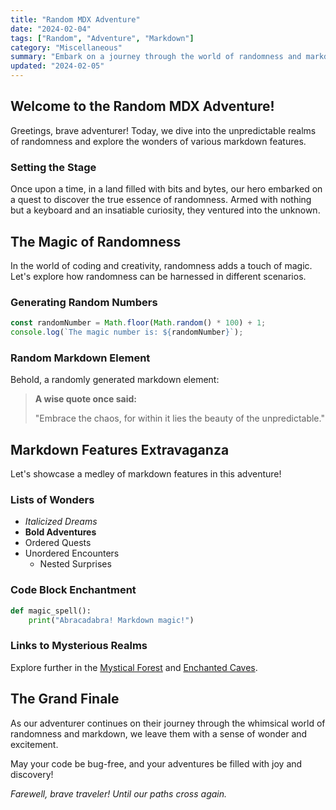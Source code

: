 ```yaml
---
title: "Random MDX Adventure"
date: "2024-02-04"
tags: ["Random", "Adventure", "Markdown"]
category: "Miscellaneous"
summary: "Embark on a journey through the world of randomness and markdown features."
updated: "2024-02-05"
---
```


## Welcome to the Random MDX Adventure!

Greetings, brave adventurer! Today, we dive into the unpredictable realms of randomness and explore the wonders of various markdown features.

### Setting the Stage

Once upon a time, in a land filled with bits and bytes, our hero embarked on a quest to discover the true essence of randomness. Armed with nothing but a keyboard and an insatiable curiosity, they ventured into the unknown.

## The Magic of Randomness

In the world of coding and creativity, randomness adds a touch of magic. Let's explore how randomness can be harnessed in different scenarios.

### Generating Random Numbers

```javascript
const randomNumber = Math.floor(Math.random() * 100) + 1;
console.log(`The magic number is: ${randomNumber}`);
```

### Random Markdown Element

Behold, a randomly generated markdown element:

> **A wise quote once said:**
>
> "Embrace the chaos, for within it lies the beauty of the unpredictable."

## Markdown Features Extravaganza

Let's showcase a medley of markdown features in this adventure!

### Lists of Wonders

- *Italicized Dreams*
- **Bold Adventures**
- Ordered Quests
- Unordered Encounters
  - Nested Surprises

### Code Block Enchantment

```python
def magic_spell():
    print("Abracadabra! Markdown magic!")
```

### Links to Mysterious Realms

Explore further in the [Mystical Forest](https://example.com/mystical-forest) and [Enchanted Caves](https://example.com/enchanted-caves).

## The Grand Finale

As our adventurer continues on their journey through the whimsical world of randomness and markdown, we leave them with a sense of wonder and excitement.

May your code be bug-free, and your adventures be filled with joy and discovery!

*Farewell, brave traveler! Until our paths cross again.*
